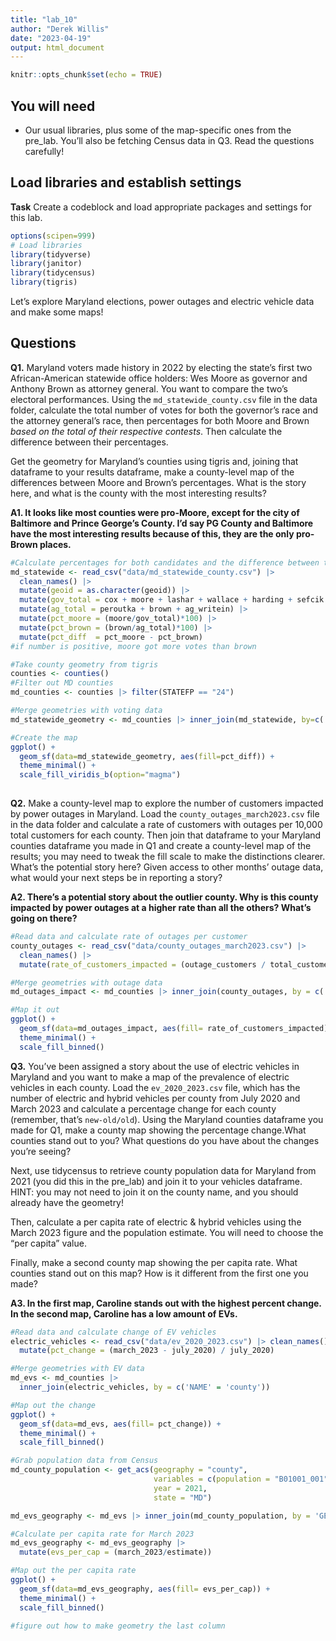 ```yaml
---
title: "lab_10"
author: "Derek Willis"
date: "2023-04-19"
output: html_document
---
```


```r
knitr::opts_chunk$set(echo = TRUE)
```

## You will need

-   Our usual libraries, plus some of the map-specific ones from the pre_lab. You'll also be fetching Census data in Q3. Read the questions carefully!

## Load libraries and establish settings

**Task** Create a codeblock and load appropriate packages and settings for this lab.

```r
options(scipen=999)
# Load libraries
library(tidyverse)
library(janitor)
library(tidycensus)
library(tigris)
```

Let's explore Maryland elections, power outages and electric vehicle data and make some maps!

## Questions

**Q1.** Maryland voters made history in 2022 by electing the state's first two African-American statewide office holders: Wes Moore as governor and Anthony Brown as attorney general. You want to compare the two's electoral performances. Using the `md_statewide_county.csv` file in the data folder, calculate the total number of votes for both the governor's race and the attorney general's race, then percentages for both Moore and Brown *based on the total of their respective contests*. Then calculate the difference between their percentages.

Get the geometry for Maryland's counties using tigris and, joining that dataframe to your results dataframe, make a county-level map of the differences between Moore and Brown's percentages. What is the story here, and what is the county with the most interesting results?

**A1. It looks like most counties were pro-Moore, except for the city of Baltimore and Prince George's County. I'd say PG County and Baltimore have the most interesting results because of this, they are the only pro-Brown places.**

```r
#Calculate percentages for both candidates and the difference between them per county
md_statewide <- read_csv("data/md_statewide_county.csv") |> 
  clean_names() |>
  mutate(geoid = as.character(geoid)) |>
  mutate(gov_total = cox + moore + lashar + wallace + harding + sefcik + gov_writein) |>
  mutate(ag_total = peroutka + brown + ag_writein) |>
  mutate(pct_moore = (moore/gov_total)*100) |>
  mutate(pct_brown = (brown/ag_total)*100) |>
  mutate(pct_diff  = pct_moore - pct_brown)
#if number is positive, moore got more votes than brown
```

```r
#Take county geometry from tigris
counties <- counties() 
#Filter out MD counties
md_counties <- counties |> filter(STATEFP == "24")

```

```r
#Merge geometries with voting data
md_statewide_geometry <- md_counties |> inner_join(md_statewide, by=c('GEOID'='geoid'))
```

```r
#Create the map
ggplot() + 
  geom_sf(data=md_statewide_geometry, aes(fill=pct_diff)) +
  theme_minimal() +
  scale_fill_viridis_b(option="magma")
    
```

**Q2.** Make a county-level map to explore the number of customers impacted by power outages in Maryland. Load the `county_outages_march2023.csv` file in the data folder and calculate a rate of customers with outages per 10,000 total customers for each county. Then join that dataframe to your Maryland counties dataframe you made in Q1 and create a county-level map of the results; you may need to tweak the fill scale to make the distinctions clearer. What's the potential story here? Given access to other months' outage data, what would your next steps be in reporting a story?

**A2. There's a potential story about the outlier county. Why is this county impacted by power outages at a higher rate than all the others? What's going on there?**

```r
#Read data and calculate rate of outages per customer
county_outages <- read_csv("data/county_outages_march2023.csv") |> 
  clean_names() |>
  mutate(rate_of_customers_impacted = (outage_customers / total_customers)*10000)


```

```r
#Merge geometries with outage data
md_outages_impact <- md_counties |> inner_join(county_outages, by = c('NAME'= "county"))

```

```r
#Map it out
ggplot() + 
  geom_sf(data=md_outages_impact, aes(fill= rate_of_customers_impacted)) +
  theme_minimal() +
  scale_fill_binned()


```

**Q3.** You've been assigned a story about the use of electric vehicles in Maryland and you want to make a map of the prevalence of electric vehicles in each county. Load the `ev_2020_2023.csv` file, which has the number of electric and hybrid vehicles per county from July 2020 and March 2023 and calculate a percentage change for each county (remember, that's `new-old/old`). Using the Maryland counties dataframe you made for Q1, make a county map showing the percentage change.What counties stand out to you? What questions do you have about the changes you're seeing?

Next, use tidycensus to retrieve county population data for Maryland from 2021 (you did this in the pre_lab) and join it to your vehicles dataframe. HINT: you may not need to join it on the county name, and you should already have the geometry!

Then, calculate a per capita rate of electric & hybrid vehicles using the March 2023 figure and the population estimate. You will need to choose the "per capita" value.

Finally, make a second county map showing the per capita rate. What counties stand out on this map? How is it different from the first one you made?

**A3. In the first map, Caroline stands out with the highest percent change. In the second map, Caroline has a low amount of EVs.**

```r
#Read data and calculate change of EV vehicles
electric_vehicles <- read_csv("data/ev_2020_2023.csv") |> clean_names() |>
  mutate(pct_change = (march_2023 - july_2020) / july_2020)
```

```r
#Merge geometries with EV data
md_evs <- md_counties |>
  inner_join(electric_vehicles, by = c('NAME' = 'county'))
```

```r
#Map out the change
ggplot() + 
  geom_sf(data=md_evs, aes(fill= pct_change)) +
  theme_minimal() +
  scale_fill_binned()
```

```r
#Grab population data from Census
md_county_population <- get_acs(geography = "county",
                                variables = c(population = "B01001_001"),
                                year = 2021,
                                state = "MD")

md_evs_geography <- md_evs |> inner_join(md_county_population, by = 'GEOID')
```

```r
#Calculate per capita rate for March 2023
md_evs_geography <- md_evs_geography |>
  mutate(evs_per_cap = (march_2023/estimate))
```

```r
#Map out the per capita rate
ggplot() + 
  geom_sf(data=md_evs_geography, aes(fill= evs_per_cap)) +
  theme_minimal() +
  scale_fill_binned()

#figure out how to make geometry the last column
```
